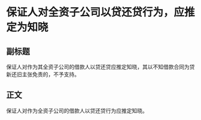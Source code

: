 # 保证人对全资子公司以贷还贷行为，应推定为知晓
## 副标题
保证人对作为其全资子公司的借款人以贷还贷应推定知晓，其以不知借款合同为贷新还旧主张免责的，不予支持。
## 正文
保证人对作为全资子公司的借款人以贷还贷行为应推定知晓。